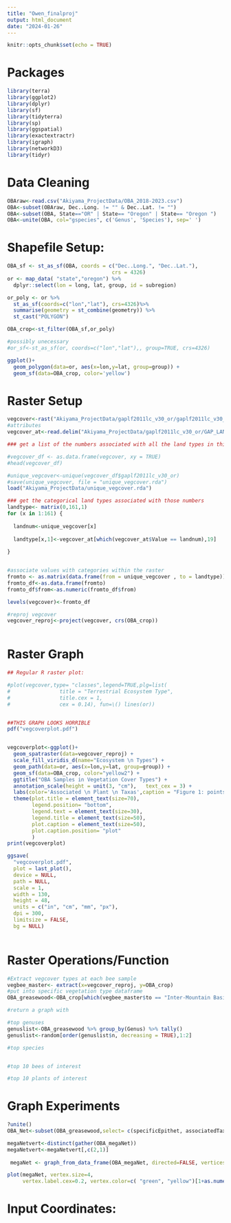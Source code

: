 ```yaml
---
title: "Owen_finalproj"
output: html_document
date: "2024-01-26"
---
```


```r
knitr::opts_chunk$set(echo = TRUE)
```

# Packages

```r
library(terra)
library(ggplot2)
library(dplyr)
library(sf)
library(tidyterra)
library(sp)
library(ggspatial)
library(exactextractr)
library(igraph)
library(networkD3)
library(tidyr)
```

# Data Cleaning

```r
OBAraw<-read.csv("Akiyama_ProjectData/OBA_2018-2023.csv")
OBA<-subset(OBAraw, Dec..Long. != "" & Dec..Lat. != "")
OBA<-subset(OBA, State=="OR" | State== "Oregon" | State== "Oregon ")
OBA<-unite(OBA, col="gspecies", c('Genus', 'Species'), sep=' ')


```

# Shapefile Setup:

```r
OBA_sf <- st_as_sf(OBA, coords = c("Dec..Long.", "Dec..Lat."),
                                  crs = 4326)
or <- map_data( "state","oregon") %>% 
  dplyr::select(lon = long, lat, group, id = subregion)

or_poly <- or %>%
  st_as_sf(coords=c("lon","lat"), crs=4326)%>%
  summarise(geometry = st_combine(geometry)) %>%
  st_cast("POLYGON")

OBA_crop<-st_filter(OBA_sf,or_poly)

#possibly unecessary
#or_sf<-st_as_sf(or, coords=c("lon","lat"),, group=TRUE, crs=4326)

ggplot()+
  geom_polygon(data=or, aes(x=lon,y=lat, group=group)) +
  geom_sf(data=OBA_crop, color='yellow') 
```

# Raster Setup

```r
vegcover<-rast("Akiyama_ProjectData/gaplf2011lc_v30_or/gaplf2011lc_v30_or.tif")
#attributes
vegcover_at<-read.delim("Akiyama_ProjectData/gaplf2011lc_v30_or/GAP_LANDFIRE_National_Terrestrial_Ecosystems_2011_Attributes.txt")

### get a list of the numbers associated with all the land types in this raster (put this in # because converting to df took 20 min)

#vegcover_df <- as.data.frame(vegcover, xy = TRUE)
#head(vegcover_df)

#unique_vegcover<-unique(vegcover_df$gaplf2011lc_v30_or)
#save(unique_vegcover, file = "unique_vegcover.rda")
load("Akiyama_ProjectData/unique_vegcover.rda")

### get the categorical land types associated with those numbers
landtype<- matrix(0,161,1)
for (x in 1:161) {
  
  landnum<-unique_vegcover[x]
 
  landtype[x,1]<-vegcover_at[which(vegcover_at$Value == landnum),19]
  
}


#associate values with categories within the raster
fromto <- as.matrix(data.frame(from = unique_vegcover , to = landtype))
fromto_df<-as.data.frame(fromto)
fromto_df$from<-as.numeric(fromto_df$from)

levels(vegcover)<-fromto_df

#reproj vegcover
vegcover_reproj<-project(vegcover, crs(OBA_crop))



```

# Raster Graph

```r
## Regular R raster plot:

#plot(vegcover,type= "classes",legend=TRUE,plg=list(
#                title = "Terrestrial Ecosystem Type",
#                title.cex = 1, 
#                cex = 0.14), fun=\() lines(or))


##THIS GRAPH LOOKS HORRIBLE
pdf("vegcoverplot.pdf")


vegcoverplot<-ggplot()+
  geom_spatraster(data=vegcover_reproj) +
  scale_fill_viridis_d(name="Ecosystem \n Types") +
  geom_path(data=or, aes(x=lon,y=lat, group=group)) +
  geom_sf(data=OBA_crop, color="yellow2") +
  ggtitle("OBA Samples in Vegetation Cover Types") +
  annotation_scale(height = unit(3, "cm"),   text_cex = 3) +
  labs(color='Associated \n Plant \n Taxas',caption = "Figure 1: points represent instances of Halictus rubicundus caught from 2018-2019. The species has a wide distribution accross many ecosystems and plants.") +
  theme(plot.title = element_text(size=70),
        legend.position= "bottom",
        legend.text = element_text(size=30),
        legend.title = element_text(size=50),
        plot.caption = element_text(size=50),
        plot.caption.position= "plot"
        )
print(vegcoverplot)

ggsave(
  "vegcoverplot.pdf",
  plot = last_plot(),
  device = NULL,
  path = NULL,
  scale = 1,
  width = 130,
  height = 48,
  units = c("in", "cm", "mm", "px"),
  dpi = 300,
  limitsize = FALSE,
  bg = NULL)
         
```

# Raster Operations/Function

```r
#Extract vegcover types at each bee sample
vegbee_master<- extract(x=vegcover_reproj, y=OBA_crop)
#put into specific vegetation type dataframe
OBA_greasewood<-OBA_crop[which(vegbee_master$to == "Inter-Mountain Basins Greasewood Flat"),]

#return a graph with 

#top genuses
genuslist<-OBA_greasewood %>% group_by(Genus) %>% tally()
genuslist<-random[order(genuslist$n, decreasing = TRUE),1:2]

#top species


#top 10 bees of interest

#top 10 plants of interest
```

# Graph Experiments

```r
?unite()
OBA_Net<-subset(OBA_greasewood,select= c(specificEpithet, associatedTaxa))

megaNetvert<-distinct(gather(OBA_megaNet))
megaNetvert<-megaNetvert[,c(2,1)]
 
 megaNet <- graph_from_data_frame(OBA_megaNet, directed=FALSE, vertices=megaNetvert)

plot(megaNet, vertex.size=4,
     vertex.label.cex=0.2, vertex.color=c( "green", "yellow")[1+as.numeric(V(megaNet)$key =="specificEpithet")],vertex.label.color="blue",rescale=TRUE)

```

# Input Coordinates:

```r

```

# 
